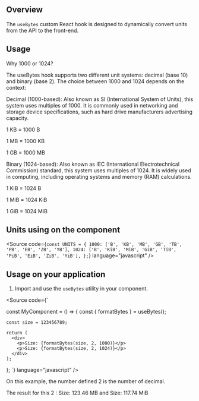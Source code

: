 
<Meta title="Core/manager-react-components/Hooks/useBytes" />

## Overview

The `useBytes` custom React hook is designed to dynamically convert units from the API to the front-end.

## Usage

Why 1000 or 1024?

The useBytes hook supports two different unit systems: decimal (base 10) and binary (base 2). The choice between 1000 and 1024 depends on the context:

Decimal (1000-based): Also known as SI (International System of Units), this system uses multiples of 1000. It is commonly used in networking and storage device specifications, such as hard drive manufacturers advertising capacity.

1 KB = 1000 B

1 MB = 1000 KB

1 GB = 1000 MB

Binary (1024-based): Also known as IEC (International Electrotechnical Commission) standard, this system uses multiples of 1024. It is widely used in computing, including operating systems and memory (RAM) calculations.

1 KiB = 1024 B

1 MiB = 1024 KiB

1 GiB = 1024 MiB

## Units using on the component

<Source
  code={`
  const UNITS = {
  1000: ['B', 'KB', 'MB', 'GB', 'TB', 'PB', 'EB', 'ZB', 'YB'],
  1024: ['B', 'KiB', 'MiB', 'GiB', 'TiB', 'PiB', 'EiB', 'ZiB', 'YiB'],
};
  `}
  language="javascript"
/>

## Usage on your application

1. Import and use the `useBytes` utility in your component.

<Source
  code={`

  const MyComponent = () => {
    const { formatBytes } = useBytes();

    const size = 123456789;

    return (
      <div>
        <p>Size: {formatBytes(size, 2, 1000)}</p>
        <p>Size: {formatBytes(size, 2, 1024)}</p>
      </div>
    );
  };
  `}
  language="javascript"
/>

  On this example, the number defined 2 is the number of decimal.

The result for this 2 :
Size: 123.46 MB and Size: 117.74 MiB
